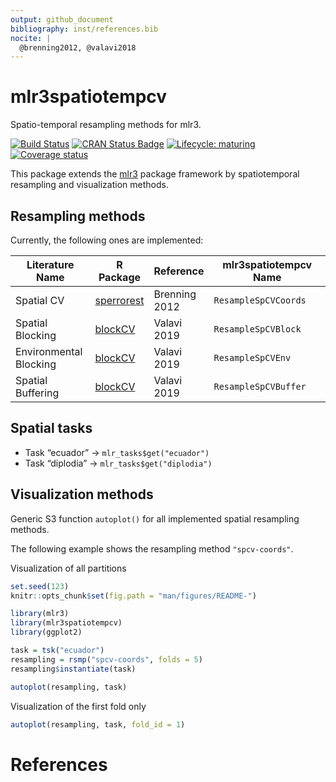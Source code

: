 ```yaml
---
output: github_document
bibliography: inst/references.bib
nocite: | 
  @brenning2012, @valavi2018
---
```


# mlr3spatiotempcv

Spatio-temporal resampling methods for mlr3.

<!-- badges: start -->
[![Build Status](https://img.shields.io/travis/mlr-org/mlr3spatiotempcv/master?label=Linux&logo=travis&style=flat-square)](https://travis-ci.org/mlr-org/mlr3spatiotempcv)
[![CRAN Status Badge](https://www.r-pkg.org/badges/version-ago/mlr3spatiotempcv)](https://cran.r-project.org/package=mlr3spatiotempcv)
[![Lifecycle: maturing](https://img.shields.io/badge/lifecycle-maturing-blue.svg)](https://www.tidyverse.org/lifecycle/#maturing)
[![Coverage status](https://codecov.io/gh/mlr-org/mlr3spatiotempcv/branch/master/graph/badge.svg)](https://codecov.io/github/mlr-org/mlr3spatiotempcv?branch=master)
<!-- badges: end -->

This package extends the [mlr3](https://github.com/mlr-org/mlr3) package framework by spatiotemporal resampling and visualization methods.

## Resampling methods

Currently, the following ones are implemented:

| Literature Name | R Package | Reference | mlr3spatiotempcv Name |
| --------------- | --------- | --------- | ----------------------- |
| Spatial CV  | [sperrorest](https://github.com/giscience-fsu/sperrorest) | Brenning 2012 | `ResampleSpCVCoords`  |
| Spatial Blocking | [blockCV](https://github.com/rvalavi/blockCV) | Valavi 2019 | `ResampleSpCVBlock`   |
| Environmental Blocking | [blockCV](https://github.com/rvalavi/blockCV) | Valavi 2019 | `ResampleSpCVEnv`   |
| Spatial Buffering | [blockCV](https://github.com/rvalavi/blockCV) | Valavi 2019 | `ResampleSpCVBuffer` |

## Spatial tasks

- Task "ecuador" -> `mlr_tasks$get("ecuador")`
- Task "diplodia" -> `mlr_tasks$get("diplodia")`

## Visualization methods

Generic S3 function `autoplot()` for all implemented spatial resampling methods.

The following example shows the resampling method `"spcv-coords"`. 

Visualization of all partitions

```r
set.seed(123)
knitr::opts_chunk$set(fig.path = "man/figures/README-")
```


```r
library(mlr3)
library(mlr3spatiotempcv)
library(ggplot2)

task = tsk("ecuador")
resampling = rsmp("spcv-coords", folds = 5)
resampling$instantiate(task)

autoplot(resampling, task)
```

Visualization of the first fold only

```r
autoplot(resampling, task, fold_id = 1)
```

# References
